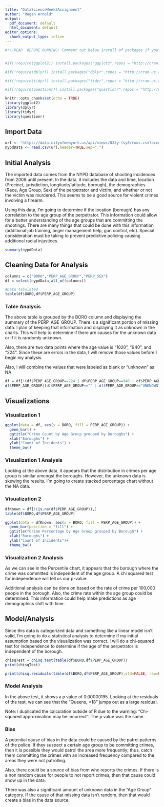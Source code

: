 ```yaml
---
title: "DataScienceWeek3Assignment"
author: "Megan Arnold"
output:
  pdf_document: default
  html_document: default
editor_options:
  chunk_output_type: inline
---
```



```r

#!!!READ  BEFORE RUNNING: Comment out below install of packages if you don't want them installed through this method. Only completed to ensure the document would knit first try.


#if(!require(ggplot2)) install.packages("ggplot2",repos = "http://cran.us.r-project.org")

#if(!require(dplyr)) install.packages("dplyr",repos = "http://cran.us.r-project.org")

#if(!require(tidyr)) install.packages("tidyr",repos = "http://cran.us.r-project.org")

#if(!require(questionr)) install.packages("questionr",repos = "http://cran.us.r-project.org")
```



```r
knitr::opts_chunk$set(echo = TRUE)
library(ggplot2)
library(dplyr)
library(tidyr)
library(questionr)
```

## Import Data

```r
url <- "https://data.cityofnewyork.us/api/views/833y-fsy8/rows.csv?accessType=DOWNLOAD"
nypdData <- read.csv(url,header=TRUE,sep=",")
```

## Initial Analysis

The imported data comes from the NYPD database of shooting incidences from 2006 until present. In the data, it includes the data and time, location (Precinct, jurisdiction, longitude/latitude, borough), the demographics (Race, Age Group, Sex) of the perpetrator and victim, and whether or not the victim was murdered. This seems to be a good source for violent crimes involving a firearm.

Using this data, I'm going to determine if the location (borough) has any correlation to the age group of the perpetrator. This information could allow for a better understanding of the age groups that are committing the shootings. There are many things that could be done with this information (additional job training, anger management help, gun control, etc). Special consideration must be taking to prevent predictive policing causing additional racial injustices. 

```r
summary(nypdData)
```

## Cleaning Data for Analysis
```r
columns = c("BORO","PERP_AGE_GROUP","PERP_SEX")
df = select(nypdData,all_of(columns))

#Data tabulated
table(df$BORO,df$PERP_AGE_GROUP)
```
### Table Analysis

The above table is grouped by the BORO column and displaying the summary of the PERP_AGE_GROUP. There is a significant portion of missing data. I plan of keeping that information and displaying it as unknown in the charts. This will help to determine if there are causes for the unknown data or if it is randomly unknown.

Also, there are two data points where the age value is "1020", "940", and "224". Since these are errors in the data, I will remove those values before I begin my analysis.

Also, I will combine the values that were labeled as blank or "unknown" as NA

```r
df = df[!(df$PERP_AGE_GROUP==224 | df$PERP_AGE_GROUP==940 | df$PERP_AGE_GROUP==1020),] #Remove the incorrect data
df$PERP_AGE_GROUP[(df$PERP_AGE_GROUP=="" | df$PERP_AGE_GROUP=="UNKNOWN")] <-NA #Make blank and unknown consistent
```

## Visualizations

### Visualization 1
```r
ggplot(data = df, aes(x = BORO, fill = PERP_AGE_GROUP)) +
  geom_bar() +
  ggtitle("Crime Count by Age Group grouped by Boroughs") + 
  xlab("Boroughs") +
  ylab("Count of Incidents") +
  theme_bw()
```

### Visualization 1 Analysis

Looking at the above data, it appears that the distribution in crimes per age group is similar amongst the boroughs. However, the unknown data is skewing the results. I'm going to create stacked percentage chart without the NA data.

### Visualization 2
```r
dfKnown = df[!(is.na(df$PERP_AGE_GROUP)),]
table(df$BORO,df$PERP_AGE_GROUP)
```
```r
ggplot(data = dfKnown, aes(x = BORO, fill = PERP_AGE_GROUP)) +
  geom_bar(position = "fill") +
  ggtitle("Crime Percentage by Age Group grouped by Borough") + 
  xlab("Boroughs") +
  ylab("Count of Incidents")+
  theme_bw()
```

### Visualization 2 Analysis

As we can see in the Percentile chart, it appears that the borough where the crime was committed is independent of the age group. A chi squared test for independence will tell us our p-value. 

Additional analysis can be done on based on the rate of crime per 100,000 people in the borough. Also, the crime rate within the age group could be determined. This information could help make predictions as age demographics shift with time.

## Model/Analysis

Since this data is categorized data and something like a linear model isn't valid, I'm going to do a statistical analysis to determine if my initial assumption based on the visualization was correct. I will do a chi-squared test for independence to determine if the age of the perpetrator is independent of the borough.

```r

chisqTest = chisq.test(table(df$BORO,df$PERP_AGE_GROUP))
print(chisqTest)

print(chisq.residuals(table(df$BORO,df$PERP_AGE_GROUP),std=FALSE, raw=FALSE))
```

### Model Analysis

In the above test, it shows a p value of 0.00000195. Looking at the residuals of the test, we can see that the "Queens, <18" jumps out as a large residual. 

Note:
I duplicated the calculation outside of R due to the warning: "Chi-squared approximation may be incorrect". The p value was the same. 



### Bias

A potential cause of bias in the data could be caused by the patrol patterns of the police. If they suspect a certain age group to be committing crimes, then it is possible they would patrol the area more frequently; thus, catch them committing the crimes with an increased frequency compared to the areas they were not patrolling. 

Also, there could be a source of bias from who reports the crimes. If there is a non random cause for people to not report crimes, then that cause could show up in the data.

There was also a significant amount of unknown data in the "Age Group" category. If the cause of that missing data isn't random, then that would create a bias in the data source.


